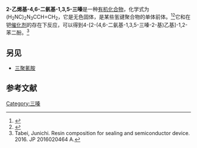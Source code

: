 {{Chembox
| ImageFile = Vinyldiaminotriaziine.svg
| ImageSize = 
| ImageAlt = 
| IUPACName = 6-ethenyl-1,3,5-triazine-2,4-diamine
| OtherNames = 2,4-diamino-6-vinyl-s-triazine, 2-vinyl-4,6-diamino-1,3,5-triazine, VDT
|Section1={{Chembox Identifiers
| CASNo = 3194-70-5
| CASNo_Ref = {{cascite|correct|CAS}}
| ChemSpiderID = 509517
| EC_number = 424-800-8
| PubChem = 586156
| StdInChI=1S/C5H7N5/c1-2-3-8-4(6)10-5(7)9-3/h2H,1H2,(H4,6,7,8,9,10)
| StdInChIKey = ZXLYUNPVVODNRE-UHFFFAOYSA-N
| SMILES = C=CC1=NC(=NC(=N1)N)N
}}
|Section2={{Chembox Properties
| C=5|H=7|N=5
| MolarMass = 
| Appearance =白色固体
| Density = 
| MeltingPt = {{convert|239|-|241|C|K}}<ref>Sawa, Natsuo; Masuda, Takeshi. 2-​Vinyl-​4,​6-​diamino-​s-​triazine. 1985. JP 60181076 A.</ref>
| BoilingPt = 
| Solubility = }}
|Section3={{Chembox Hazards
| MainHazards = 
| FlashPt = 
| AutoignitionPt = }}
}}
'''2-乙烯基-4,6-二氨基-1,3,5-三嗪'''是一种[[有机化合物|有机化合物]]，化学式为(H<sub>2</sub>NC)<sub>2</sub>N<sub>3</sub>CCH=CH<sub>2</sub>，它是无色固体，是某些氢键聚合物的单体前体。<ref>{{cite journal |doi=10.1021/ma001700r|title=Reversible Side Chain Modification through Noncovalent Interactions. "Plug and Play" Polymers|year=2001|last1=Ilhan|first1=Faysal|last2=Gray|first2=Mark|last3=Rotello|first3=Vincent M.|journal=Macromolecules|volume=34|issue=8|pages=2597–2601|bibcode=2001MaMol..34.2597I}}</ref><ref>{{cite journal |doi=10.1016/j.reactfunctpolym.2019.01.004|title=Synthesis of poly(2-vinyl-4,6-diamino-1,3,5-triazine) nanoparticles by semi-continuous precipitation polymerization, characterization and application to bovine hemoglobin adsorption|year=2019|last1=Xie|first1=Xun|last2=Huang|first2=Lei|last3=Liu|first3=Zuifang|last4=Xie|first4=Weihong|last5=Wang|first5=Xiatao|journal=Reactive and Functional Polymers|volume=141|pages=58–67}}</ref>它和{{ld|4-溴-1,2-苯二酚|4-Brombrenzcatechin}}在钯[[催化剂|催化剂]]的存在下反应，可以得到4-[2-(4,6-二氨基-1,3,5-三嗪-2-基)乙基]-1,2-苯二酚。<ref>Tabei, Junichi. Resin composition for sealing and semiconductor device. 2016. JP 2016020464 A.</ref>
==另见==
* [[三聚氰胺|三聚氰胺]]

==参考文献==
<references />

[[Category:三嗪|Category:三嗪]]